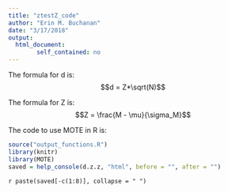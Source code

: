 ```yaml
---
title: "ztestZ_code"
author: "Erin M. Buchanan"
date: "3/17/2018"
output: 
  html_document:
        self_contained: no
---
```

 
The formula for d is: $$d = Z*\sqrt(N)$$
 
The formula for Z is: $$Z = \frac{M - \mu}{\sigma_M}$$
 
The code to use MOTE in R is: 
 
```r
source("output_functions.R")
library(knitr)
library(MOTE)
saved = help_console(d.z.z, "html", before = "", after = "")
```
 
`r paste(saved[-c(1:8)], collapse = " ")`